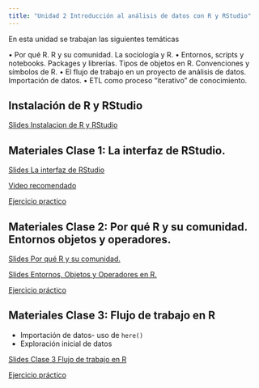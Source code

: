 ```yaml
---
title: "Unidad 2 Introducción al análisis de datos con R y RStudio"
---
```


En esta unidad se trabajan las siguientes temáticas

• Por qué R. R y su comunidad. La sociología y R. • Entornos, scripts y notebooks. Packages y librerías. Tipos de objetos en R. Convenciones y símbolos de R. • El flujo de trabajo en un proyecto de análisis de datos. Importación de datos. • ETL como proceso "iterativo" de conocimiento.

## Instalación de R y RStudio

::: slide-deck
::: slides
[Slides Instalacion de R y RStudio](materiales/slides/clase_1_parte_1.qmd)
:::
:::

## Materiales Clase 1: La interfaz de RStudio.

::: slide-deck
::: slides
[Slides La interfaz de RStudio](materiales/slides/clase_1_parte_2.qmd)
:::

::: video
[Video recomendado](https://www.youtube.com/watch?app=desktop&v=-h0F6fIHtWM&t=66s&ab_channel=HanselOchoaMontero)
:::

::: application-exercise
[Ejercicio practico](materiales/excercise/ejercicio_clase_1_parte_2.R)
:::
:::

## Materiales Clase 2: Por qué R y su comunidad. Entornos objetos y operadores.

::: slide-deck
::: slides
[Slides Por qué R y su comunidad.](materiales/slides/clase_2_tema_1.qmd)
:::

::: slides
[Slides Entornos, Objetos y Operadores en R.](materiales/slides/clase_2_tema_2.qmd)
:::

::: application-excercise
[Ejercicio práctico](materiales/excercise/ejercicio_clase_2_parte_2.R)
:::
:::

## Materiales Clase 3: Flujo de trabajo en R

-   Importación de datos- uso de `here()`
-   Exploración inicial de datos

::: slide-deck
::: slides
[Slides Clase 3 Flujo de trabajo en R](materiales/slides/clase_3.qmd)
:::
::: application-excercise
[Ejercicio práctico](materiales/excercise/ejercicio_clase_3.R)
:::
:::
